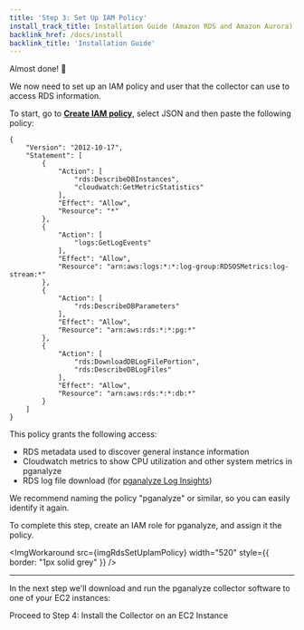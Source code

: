 ```yaml
---
title: 'Step 3: Set Up IAM Policy'
install_track_title: Installation Guide (Amazon RDS and Amazon Aurora)
backlink_href: /docs/install
backlink_title: 'Installation Guide'
---
```




Almost done! 🎉

We now need to set up an IAM policy and user that the collector can use to access RDS information.

To start, go to **[Create IAM policy](https://console.aws.amazon.com/iam/home#/policies$new?step=edit)**, select JSON and then paste the following policy:

```
{
    "Version": "2012-10-17",
    "Statement": [
        {
            "Action": [
                "rds:DescribeDBInstances",
                "cloudwatch:GetMetricStatistics"
            ],
            "Effect": "Allow",
            "Resource": "*"
        },
        {
            "Action": [
                "logs:GetLogEvents"
            ],
            "Effect": "Allow",
            "Resource": "arn:aws:logs:*:*:log-group:RDSOSMetrics:log-stream:*"
        },
        {
            "Action": [
                "rds:DescribeDBParameters"
            ],
            "Effect": "Allow",
            "Resource": "arn:aws:rds:*:*:pg:*"
        },
        {
            "Action": [
                "rds:DownloadDBLogFilePortion",
                "rds:DescribeDBLogFiles"
            ],
            "Effect": "Allow",
            "Resource": "arn:aws:rds:*:*:db:*"
        }
    ]
}
```

This policy grants the following access:

- RDS metadata used to discover general instance information
- Cloudwatch metrics to show CPU utilization and other system metrics in pganalyze
- RDS log file download (for [pganalyze Log Insights](https://pganalyze.com/log-insights))

We recommend naming the policy "pganalyze" or similar, so you can easily identify it again.

To complete this step, create an IAM role for pganalyze, and assign it the policy.

<ImgWorkaround
  src={imgRdsSetUpIamPolicy}
  width="520"
  style={{ border: "1px solid grey" }}
/>

---

In the next step we'll download and run the pganalyze collector software to one
of your EC2 instances:

<Link className="btn btn-success" to="04_install_collector">
  Proceed to Step 4: Install the Collector on an EC2 Instance
</Link>
